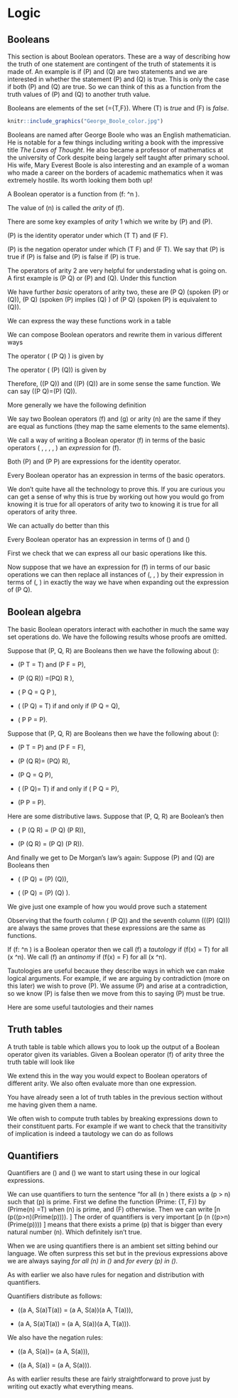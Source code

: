 # Logic

## Booleans

This section is about Boolean operators. These are a way of describing how the truth of one statement are contingent of the truth of statements it is made of. An example is if \(P\) and \(Q\) are two statements and we are interested in whether the statement \(P\) and \(Q\) is true. This is only the case if both \(P\) and \(Q\) are true. So we can think of this as a function from the truth values of \(P\) and \(Q\) to another truth value.

::: {.definition name="Boolean"}

Booleans are elements of the set \(\mathcal{B}=\{T,F\}\). Where \(T\) is *true* and \(F\) is *false*.

:::

```{r echo=FALSE ,out.width="30%", fig.cap="A picture of George Boole"}
knitr::include_graphics("George_Boole_color.jpg")
```


Booleans are named after George Boole who was an English mathematician. He is notable for a few things including writing a book with the impressive title *The Laws of Thought*. He also became a professor of mathematics at the university of Cork despite being largely self taught after primary school. His wife, Mary Everest Boole is also interesting and an example of a woman who made a career on the borders of academic mathematics when it was extremely hostile. Its worth looking them both up!


::: {.definition name="Boolean operator"}

A Boolean operator is a function from \(f: \mathcal{B}^n \rightarrow \mathcal{B}\).

The value of \(n\) is called the *arity* of \(f\).

:::

::: {.example}

There are some key examples of *arity* 1 which we write by \(P\) and \(\neg P\). 

\(P\) is the identity operator under which \(T \mapsto T\) and \(F \mapsto F\). 

\(\neg P\) is the negation operator under which \(T \mapsto F\) and \(F \mapsto T\). We say that \(\neg P\) is true if \(P\) is false and \(\neg P\) is false if \(P\) is true.

:::

::: {.example}

The operators of arity 2 are very helpful for understading what is going on. A first example is \(P \wedge Q\) or \(P\) and \(Q\). Under this function 
\begin{align*}
(T,T) & \mapsto T, \\
(T,F) & \mapsto F, \\
(F,T) & \mapsto F, \\
(F,F) & \mapsto F.
\end{align*}


We have further *basic* operators of arity two, these are \(P \vee Q\) (spoken \(P\) or \(Q\)), \(P \Rightarrow Q\) (spoken \(P\) implies \(Q\) ) of \(P \Leftrightarrow Q\) (spoken \(P\) is equivalent to \(Q\)).

We can express the way these functions work in a table
\begin{equation}
\begin{array}{cc|ccc}
P & Q & (P \vee Q) & (P \Rightarrow Q) & (P \Leftrightarrow Q)\\
\hline
T & T & T & T & T \\
T & F & T & F & F \\
F & T & T & T & F \\
F & F & F & T & T
\end{array}
\end{equation}

:::

We can compose Boolean operators and rewrite them in various different ways

::: {.example}

The operator \( \neg (P \wedge Q) \) is given by 
\begin{align*}
(T,T) \mapsto F,
(T,F) \mapsto T,
(F,T) \mapsto T,
(F,F) \mapsto T.
\end{align*}

The operator \( (\neg P) \vee (\neg Q)\) is given by
\begin{align*}
(T,T) \mapsto F,
(T,F) \mapsto T,
(F,T) \mapsto T,
(F,F) \mapsto T.
\end{align*}

Therefore, \(\neg(P \wedge Q)\) and \((\neg P) \vee (\neg Q)\) are in some sense the same function. We can say \(\neg(P \wedge Q)=(\neg P) \vee (\neg Q)\).

:::

More generally we have the following definition

::: {.definition}

We say two Boolean operators \(f\) and \(g\) or arity \(n\) are the same if they are equal as functions (they map the same elements to the same elements).

We call a way of writing a Boolean operator \(f\) in terms of the basic operators \( \neg, \wedge, \vee, \Rightarrow, \Leftrightarrow\) an *expression* for \(f\).

:::

::: {.example}

Both \(P\) and \(P \wedge P\) are expressions for the identity operator.

:::

::: {.theorem}

Every Boolean operator has an expression in terms of the basic operators. 

:::

We don't quite have all the technology to prove this. If you are curious you can get a sense of why this is true by working out how you would go from knowing it is true for all operators of arity two to knowing it is true for all operators of arity three.

We can actually do better than this

::: {.theorem}

Every Boolean operator has an expression in terms of \(\neg\) and \(\vee\)

:::

::: {.proof}

First we check that we can express all our basic operations like this. 

\begin{align*}
P \wedge Q &= \neg ( (\neg P) \vee (\neg Q)),\\
P \Rightarrow Q &= (\neg P) \vee Q, \\
P \Leftrightarrow Q &= (P \Rightarrow Q) \wedge (Q \rightarrow P)\\
&= \neg ( (\neg(P \Rightarrow Q)) \vee (\neg(Q \Rightarrow P))) \\
& = \neg ((\neg((\neg P) \vee Q)) \vee (\neg ((\neg Q) \vee P))).
\end{align*}

Now suppose that we have an expression for \(f\) in terms of our basic operations we can then replace all instances of \(\wedge, \Rightarrow, \Leftrightarrow\) by their expression in terms of \(\neg, \vee\) in exactly the way we have when expanding out the expression of \(P \Leftrightarrow Q\).

:::

## Boolean algebra

The basic Boolean operators interact with eachother in much the same way set operations do. We have the following results whose proofs are omitted.

::: {.lemma}

Suppose that \(P, Q, R\) are Booleans then we have the following about \(\vee\):

- \(P \vee T = T\) and \(P \vee F = P\),

- \(P \vee (Q \vee R)) =(P\vee Q) \vee R \),

- \( P \vee Q = Q \vee P \),

- \( (P \Rightarrow Q) = T\) if and only if \(P \vee Q = Q\),

- \( P \vee P = P\).

:::


::: {.lemma}

Suppose that \(P, Q, R\) are Booleans then we have the following about \(\wedge\):

- \(P \wedge T = P\) and \(P \wedge F = F\),

- \(P \wedge (Q \wedge R)= (P\wedge Q) \wedge R\),

- \(P \wedge Q = Q \wedge P\),

- \( (P \Rightarrow Q)= T\) if and only if \( P \wedge Q = P\),

- \(P \wedge P = P\).

:::

::: {.lemma}

Here are some distributive laws. Suppose that \(P, Q, R\) are Boolean's then

- \( P \wedge (Q \vee R) = (P \wedge Q) \vee (P \wedge R)\),

- \(P \vee (Q \wedge R) = (P \vee Q) \wedge (P \vee R)\).

:::

::: {.lemma}

And finally we get to De Morgan's law's again:
Suppose \(P\) and \(Q\) are Booleans then

- \( \neg (P \vee Q) = (\neg P) \wedge (\neg Q)\),

- \( \neg (P \wedge Q) = (\neg P) \vee (\neg Q) \).

:::

::: {.proof}

We give just one example of how you would prove such a statement

\begin{equation*}
\begin{array}{cc|ccccc}
P & Q & (P \vee Q) & \neg (P \vee Q) & \neg P & \neg Q & ((\neg P) \wedge (\neg Q)) \\
\hline
T & T & T & F & F & F & F\\
T & F & T & F & F & T & F\\
F & T & T & F & T & F & F\\
F & F & F & T & T & T & T \\
\end{array}
\end{equation*}

Observing that the fourth column \( \neg (P \vee Q)\) and the seventh column \(((\neg P) \wedge (\neg Q))\) are always the same proves that these expressions are the same as functions.

:::

::: {.definition name="tautologies"}

If \(f: \mathcal{B}^n \rightarrow \mathcal{B}\) is a Boolean operator then we call \(f\) a *tautology* if \(f(x) = T\) for all \(x \in \mathcal{B}^n\). We call \(f\) an *antinomy* if \(f(x) = F\) for all \(x \in \mathcal{B}^n\).

:::

Tautologies are useful because they describe ways in which we can make logical arguments. For example, if we are arguing by contradiction (more on this later) we wish to prove \(P\). We assume \(\neg P\) and arise at a contradiction, so we know \(\neg P\) is false then we move from this to saying \(P\) must be true. 

Here are some useful tautologies and their names

\begin{equation}
\begin{array}{lr}
\neg (\neg P) \Leftrightarrow P & \mbox{double negation elimination}\\
(P \Rightarrow Q) \Leftrightarrow ((\neg Q) \rightarrow (\neg P)) & \mbox{contraposition}\\
(P \Rightarrow Q) \Leftrightarrow ((\neg P) \vee Q) & \mbox{definition of implication}\\
(P \Leftrightarrow Q) \Leftrightarrow ((P \Rightarrow Q) \wedge (Q \Rightarrow P)) & \mbox{definition of equivalence}\\
(P \vee \neg P) & \mbox{law of the excluded middle}\\
(P \wedge (P \Rightarrow Q)) \Rightarrow Q & \mbox{modus ponens}\\
((P \Rightarrow Q) \wedge (Q \Rightarrow R)) \Rightarrow (P \Rightarrow R) & \mbox{transitivity of implication}\\
((\neg P)\Rightarrow F)\Rightarrow P & \mbox{argument by contradiction}
\end{array}
\end{equation}

## Truth tables

::: {.definition name="Truth tables"}

A truth table is table which allows you to look up the output of a Boolean operator given its variables. Given a Boolean operator \(f\) of arity three the truth table will look like

\begin{equation}
\begin{array}{ccc|c}
P & Q & R & \mbox{an expression for \(f\)} \\
\hline
T & T & T & f(T,T,T)\\
T & T & F & f(T,T,F)\\
T & F & T & f(T,F,T)\\
T & F & F & f(T,F,F)\\
F & T & T & f(F,T,T)\\
F & T & F & f(F,T,F)\\
F & F & T & f(F,F,T)\\
F & F & F & f(F,F,F)
\end{array}
\end{equation}

We extend this in the way you would expect to Boolean operators of different arity. We also often evaluate more than one expression.

You have already seen a lot of truth tables in the previous section without me having given them a name.

:::

We often wish to compute truth tables by breaking expressions down to their constituent parts. For example if we want to check that the transitivity of implication is indeed a tautology we can do as follows

\begin{equation}
\begin{array}{ccc|ccccc}
P & Q & R & (P \Rightarrow Q) & (Q \Rightarrow R) & (P \Rightarrow R) & ((P\rightarrow Q)\wedge (Q\rightarrow P)) & (((P\rightarrow Q)\wedge (Q\rightarrow P))\\
 \, & \, & \, & \, & \, & \, & \, &\Rightarrow (P \Rightarrow R)) \\
\hline
T & T & T & T & T & T & T & T\\
T & T & F & T & F & F & F & T\\
T & F & T & F & T & T & F & T\\
T & F & F & F & T & F & F & T\\
F & T & T & T & T & T & T & T\\
F & T & F & T & F & T & F & T\\
F & F & T & T & T & T & T & T\\
F & F & F & T & T & T & T & T
\end{array}
\end{equation}

## Quantifiers

Quantifiers are \(\forall\) and \(\exists\) we want to start using these in our logical expressions. 

We can use quantifiers to turn the sentence "for all \(n \in \mathbb{N}\) there exists a \(p > n\) such that \(p\) is prime. First we define the function \(Prime: \mathbb{N} \rightarrow \{T, F\}\) by \(Prime(n) =T\) when \(n\) is prime, and \(F\) otherwise. Then we can write
\[\forall n (\exists p((p>n)\wedge(Prime(p)))).  \]
The order of quantifiers is very important 
\[\exists p (\forall n ((p>n)\wedge (Prime(p))))  \] means that there exists a prime \(p\) that is bigger than every natural number \(n\). Which definitely isn't true.

::: {.remark}

When we are using quantifiers there is an ambient set sitting behind our language. We often surpress this set but in the previous expressions above we are always saying *for all \(n\) in \(\mathbb{N}\)* and *for every \(p\) in \(\mathbb{N}\)*.

:::

As with earlier we also have rules for negation and distribution with quantifiers.

::: {.lemma}
Quantifiers distribute as follows:

- \((\forall a \in A, S(a)\wedge T(a)) = (\forall a \in A, S(a))\wedge(\forall a \in A, T(a))\),

- \(\exists a \in A, S(a)\vee T(a)) = (\exists a \in A, S(a))\vee (\exists a \in A, T(a))\).

We also have the negation rules:

- \(\neg(\forall a \in A, S(a))= (\exists a \in A, \neg S(a))\),

- \(\neg(\exists a \in A, S(a)) = (\forall a \in A, \neg S(a))\).


:::

As with earlier results these are fairly straightforward to prove just by writing out exactly what everything means.
